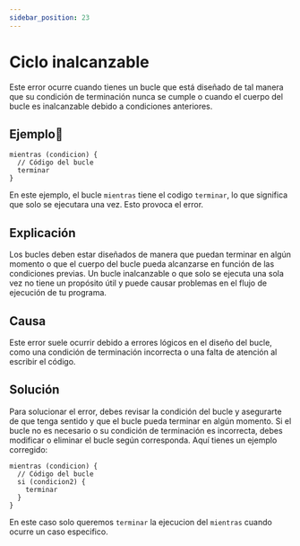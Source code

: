 ```yaml
---
sidebar_position: 23
---
```


# Ciclo inalcanzable
Este error ocurre cuando tienes un bucle que está diseñado de tal manera que su condición de terminación
nunca se cumple o cuando el cuerpo del bucle es inalcanzable debido a condiciones anteriores.

## Ejemplo📝

```dummy
mientras (condicion) {
  // Código del bucle
  terminar
}
```
En este ejemplo, el bucle `mientras` tiene el codigo `terminar`, lo que significa que solo se ejecutara una vez. Esto provoca el error.

## Explicación
Los bucles deben estar diseñados de manera que puedan terminar en algún momento o que el cuerpo del bucle pueda alcanzarse en función de las condiciones previas.
Un bucle inalcanzable o que solo se ejecuta una sola vez no tiene un propósito útil y puede causar problemas en el flujo de ejecución de tu programa.

## Causa
Este error suele ocurrir debido a errores lógicos en el diseño del bucle, como una condición de terminación incorrecta o una falta de atención al escribir el código.

## Solución
Para solucionar el error, debes revisar la condición del bucle y asegurarte de que tenga sentido y que el bucle pueda terminar en algún momento.
Si el bucle no es necesario o su condición de terminación es incorrecta, debes modificar o eliminar el bucle según corresponda. Aquí tienes un ejemplo corregido:
```dummy
mientras (condicion) {
  // Código del bucle
  si (condicion2) {
    terminar
  }
}
```
En este caso solo queremos `terminar` la ejecucion del `mientras` cuando ocurre un caso especifico.